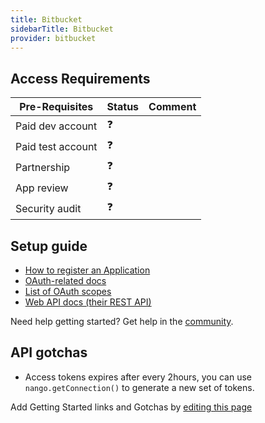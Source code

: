 ```yaml
---
title: Bitbucket
sidebarTitle: Bitbucket
provider: bitbucket
---
```



<Overview />
<PreBuiltTooling provider={providers[pageMetadata.provider]} />
<PreBuiltUseCases />

## Access Requirements
| Pre-Requisites | Status | Comment|
| - | - | - |
| Paid dev account | ❓ |  |
| Paid test account | ❓ |  |
| Partnership | ❓ | |
| App review | ❓ |  |
| Security audit | ❓ | |



## Setup guide

-   [How to register an Application](https://support.atlassian.com/bitbucket-cloud/docs/use-oauth-on-bitbucket-cloud/#Create-a-consumer)
-   [OAuth-related docs](https://support.atlassian.com/bitbucket-cloud/docs/use-oauth-on-bitbucket-cloud/)
-   [List of OAuth scopes](https://developer.atlassian.com/cloud/bitbucket/rest/intro/#authentication)
-   [Web API docs (their REST API)](https://developer.atlassian.com/cloud/bitbucket/rest/intro/#authentication_old)

<Tip>Need help getting started? Get help in the [community](https://nango.dev/slack).</Tip>

## API gotchas

-   Access tokens expires after every 2hours, you can use `nango.getConnection()` to generate a new set of tokens.

<Note>Add Getting Started links and Gotchas by [editing this page](https://github.com/nangohq/nango/tree/master/docs-v2/integrations/all/bitbucket.mdx)</Note>
